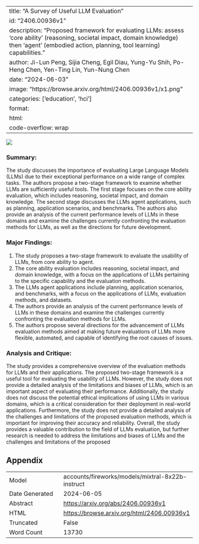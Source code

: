 
---
title: "A Survey of Useful LLM Evaluation"
id: "2406.00936v1"
description: "Proposed framework for evaluating LLMs: assess 'core ability' (reasoning, societal impact, domain knowledge) then 'agent' (embodied action, planning, tool learning) capabilities."
author: Ji-Lun Peng, Sijia Cheng, Egil Diau, Yung-Yu Shih, Po-Heng Chen, Yen-Ting Lin, Yun-Nung Chen
date: "2024-06-03"
image: "https://browse.arxiv.org/html/2406.00936v1/x1.png"
categories: ['education', 'hci']
format:
  html:
    code-overflow: wrap
---

![](https://browse.arxiv.org/html/2406.00936v1/x1.png)

### Summary:

The study discusses the importance of evaluating Large Language Models (LLMs) due to their exceptional performance on a wide range of complex tasks. The authors propose a two-stage framework to examine whether LLMs are sufficiently useful tools. The first stage focuses on the core ability evaluation, which includes reasoning, societal impact, and domain knowledge. The second stage discusses the LLMs agent applications, such as planning, application scenarios, and benchmarks. The authors also provide an analysis of the current performance levels of LLMs in these domains and examine the challenges currently confronting the evaluation methods for LLMs, as well as the directions for future development.

### Major Findings:

1. The study proposes a two-stage framework to evaluate the usability of LLMs, from core ability to agent.
2. The core ability evaluation includes reasoning, societal impact, and domain knowledge, with a focus on the applications of LLMs pertaining to the specific capability and the evaluation methods.
3. The LLMs agent applications include planning, application scenarios, and benchmarks, with a focus on the applications of LLMs, evaluation methods, and datasets.
4. The authors provide an analysis of the current performance levels of LLMs in these domains and examine the challenges currently confronting the evaluation methods for LLMs.
5. The authors propose several directions for the advancement of LLMs evaluation methods aimed at making future evaluations of LLMs more flexible, automated, and capable of identifying the root causes of issues.

### Analysis and Critique:

The study provides a comprehensive overview of the evaluation methods for LLMs and their applications. The proposed two-stage framework is a useful tool for evaluating the usability of LLMs. However, the study does not provide a detailed analysis of the limitations and biases of LLMs, which is an important aspect of evaluating their performance. Additionally, the study does not discuss the potential ethical implications of using LLMs in various domains, which is a critical consideration for their deployment in real-world applications. Furthermore, the study does not provide a detailed analysis of the challenges and limitations of the proposed evaluation methods, which is important for improving their accuracy and reliability. Overall, the study provides a valuable contribution to the field of LLMs evaluation, but further research is needed to address the limitations and biases of LLMs and the challenges and limitations of the proposed

## Appendix

|          |          |
|----------|----------|
| Model     | accounts/fireworks/models/mixtral-8x22b-instruct       |
| Date Generated     | 2024-06-05       |
| Abstract | [https://arxiv.org/abs/2406.00936v1](https://arxiv.org/abs/2406.00936v1)        |
| HTML     | [https://browse.arxiv.org/html/2406.00936v1](https://browse.arxiv.org/html/2406.00936v1)       |
| Truncated       | False       |
| Word Count       | 13730       |